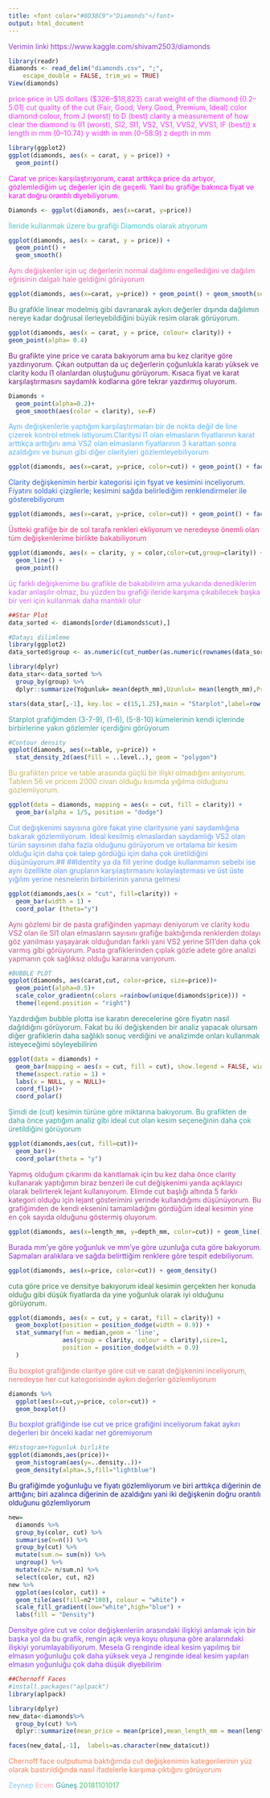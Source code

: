```yaml
---
title: <font color="#8D38C9">"Diamonds"</font>
output: html_document
---
```

<font color="#8D38C9">Verimin linki
https://www.kaggle.com/shivam2503/diamonds
</font>



```r
library(readr)
diamonds <- read_delim("diamonds.csv", ";", 
    escape_double = FALSE, trim_ws = TRUE)
View(diamonds)
```
<font color="#F433FF">price
price in US dollars (\$326--\$18,823)
carat
weight of the diamond (0.2--5.01)
cut
quality of the cut (Fair, Good, Very Good, Premium, Ideal)
color
diamond colour, from J (worst) to D (best)
clarity
a measurement of how clear the diamond is (I1 (worst), SI2, SI1, VS2, VS1, VVS2, VVS1, IF (best))
x
length in mm (0--10.74)
y
width in mm (0--58.9)
z
depth in mm</font>





```r
library(ggplot2)
ggplot(diamonds, aes(x = carat, y = price)) +
  geom_point()
```

<font color="#FF00FF">Carat ve priceı karşılaştırıyorum, carat arttıkça price da artıyor, gözlemlediğim uç değerler için de geçerli. Yani bu grafiğe bakınca fiyat ve karat doğru orantılı diyebiliyorum.</font>


```r
Diamonds <- ggplot(diamonds, aes(x=carat, y=price))
```


<font color="#46C7C7">İleride kullanmak üzere bu grafiği Diamonds olarak atıyorum </font>

```r
ggplot(diamonds, aes(x = carat, y = price)) +
  geom_point() +
  geom_smooth()
```

<font color="#F660AB">Aynı değişkenler için uç değerlerin normal dağılımı engellediğini ve dağılım eğrisinin dalgalı hale geldiğini görüyorum</font>





```r
ggplot(diamonds, aes(x=carat, y=price)) + geom_point() + geom_smooth(se=FALSE, method="lm")
```

<font color="#348781">Bu grafikle linear modelmiş gibi davranarak aykırı değerler dışında dağılımın nereye kadar doğrusal ilerleyebildiğini büyük resim olarak görüyorum.</font>


```r
ggplot(diamonds, aes(x = carat, y = price, colour= clarity)) +
geom_point(alpha= 0.4)
```



<font color="#7D1B7E">Bu grafikte yine price ve carata bakıyorum ama bu kez claritye göre yazdırıyorum. Çıkan outputtan da uç değerlerin çoğunlukla karatı yüksek ve clarity kodu I1 olanlardan oluştuğunu görüyorum. Kısaca fiyat ve karat karşılaştırmasını saydamlık kodlarına göre tekrar yazdırmış oluyorum.</font>


```r
Diamonds + 
  geom_point(alpha=0.2)+
  geom_smooth(aes(color = clarity), se=F)
```


<font color="#5CB3FF">Aynı değişkenlerle yaptığım karşılaştırmaları bir de nokta değil de line çizerek kontrol etmek istiyorum.Claritysi I1 olan elmasların fiyatlarının karat arttıkça arttığını ama VS2 olan elmasların fiyatlarının 3 karattan sonra azaldığını ve bunun gibi diğer clarityleri gözlemleyebiliyorum</font>


```r
ggplot(diamonds, aes(x=carat, y=price, color=cut)) + geom_point() + facet_wrap(~ clarity)
```


<font color="#2B60DE">Clarity değişkenimin herbir kategorisi için fşyat ve kesimini inceliyorum. Fiyatını soldaki çizgilerle; kesimini sağda belirlediğim renklendirmeler ile gösterebiliyorum</font>



```r
ggplot(diamonds, aes(x=carat, y=price, color=cut)) + geom_point() + facet_grid(color ~ clarity)
```


<font color="#E4317F">Üstteki grafiğe bir de sol tarafa renkleri ekliyorum ve neredeyse önemli olan tüm değişkenlerime birlikte bakabiliyorum</font>




```r
ggplot(diamonds, aes(x = clarity, y = color,color=cut,group=clarity)) +
  geom_line() +
  geom_point()
```


<font color="#D462FF">üç farklı değişkenime bu grafikle de bakabilirim ama yukarıda denediklerim kadar anlaşılır olmaz, bu yüzden bu grafiği ileride karşıma çıkabilecek başka bir veri için kullanmak daha mantıklı olur</font>




```r

##Star Plot
data_sorted <- diamonds[order(diamonds$cut),]

#Datayı dilimleme
library(ggplot2)
data_sorted$group <- as.numeric(cut_number(as.numeric(rownames(data_sorted)), 10)) 

library(dplyr)
data_star<-data_sorted %>%
  group_by(group) %>% 
  dplyr::summarize(Yoğunluk= mean(depth_mm),Uzunluk= mean(length_mm),Price= mean(price))

stars(data_star[,-1], key.loc = c(15,1.25),main = "Starplot",label=row.names(data_star),cex=.7)
```


<font color="#3B9C9C">Starplot grafiğimden (3-7-9), (1-6), (5-8-10) kümelerinin kendi içlerinde birbirlerine yakın gözlemler içerdiğini görüyorum</font>


```r
#Contour density
ggplot(diamonds, aes(x=table, y=price)) +
  stat_density_2d(aes(fill = ..level..), geom = "polygon")
```


<font color="#C8B560">Bu grafikten price ve table arasında güçlü bir ilişki olmadığını anlıyorum. Tableın 56 ve priceın 2000 civarı olduğu kısımda yığılma olduğunu gözlemliyorum.</font>


```r
ggplot(data = diamonds, mapping = aes(x = cut, fill = clarity)) + 
  geom_bar(alpha = 1/5, position = "dodge")
```


<font color="#6698FF">Cut değişkenimi sayısına göre fakat yine claritysine yani saydamlığına bakarak gözlemliyorum. Ideal kesilmiş elmaslardan saydamlığı VS2 olan türün sayısının daha fazla olduğunu görüyorum ve ortalama bir kesim olduğu için daha çok talep gördüğü için daha çok üretildiğini düşünüyorum.##
##Identity ya da fill yerine dodge kullanmamın sebebi ise aynı özellikte olan grupların karşılaştırmasını kolaylaştırması ve üst üste yığılım yerine nesnelerin birbirlerinin yanına gelmesi</font>




```r
ggplot(diamonds,aes(x = "cut", fill=clarity)) + 
  geom_bar(width = 1) + 
  coord_polar (theta="y")
```


<font color="#C25283">Aynı gözlemi bir de pasta grafiğinden yapmayı deniyorum ve clarity kodu VS2 olan ile SI1 olan elmasların sayısını grafiğe baktığımda renklerden dolayı göz yanılması yaşayarak olduğundan farklı yani VS2 yerine SI1'den daha çok varmış gibi görüyorum. Pasta grafiklerinden çıplak gözle adete göre analizi yapmanın çok sağlıksız olduğu kararına varıyorum.</font>




```r
#BUBBLE PLOT
ggplot(diamonds, aes(carat,cut, color=price, size=price))+
  geom_point(alpha=0.5)+
  scale_color_gradientn(colors =rainbow(unique(diamonds$price))) +
  theme(legend.position = "right")
```


<font color="#348781">Yazdırdığım bubble plotta ise karatın derecelerine göre fiyatın nasıl dağıldığını görüyorum. Fakat bu iki değişkenden bir analiz yapacak olursam diğer grafiklerin daha sağlıklı sonuç verdiğini ve analizimde onları kullanmak isteyeceğimi söyleyebilirim</font>





```r
ggplot(data = diamonds) + 
  geom_bar(mapping = aes(x = cut, fill = cut), show.legend = FALSE, width = 1) + 
  theme(aspect.ratio = 1) +
  labs(x = NULL, y = NULL)+ 
  coord_flip()+ 
  coord_polar()
```


<font color="#3B9C9C">Şimdi de (cut) kesimin türüne göre miktarına bakıyorum. Bu grafikten de daha önce yaptığım analiz gibi ideal cut olan kesim seçeneğinin daha çok üretildiğini görüyorum</font>



```r
ggplot(diamonds,aes(cut, fill=cut))+
  geom_bar()+
  coord_polar(theta = "y")
```



<font color="#B93B8F">Yapmış olduğum çıkarımı da kanıtlamak için bu kez daha önce clarity kullanarak yaptığımın biraz benzeri ile cut değişkenimi yanda açıklayıcı olarak belirterek lejant kullanıyorum. Elimde cut başlığı altında 5 farklı kategori olduğu için lejant gösterimini yerinde kullandığımı düşünüyorum. Bu grafiğimden de kendi eksenini tamamladığını gördüğüm ideal kesimin yine en çok sayıda olduğunu göstermiş oluyorum.</font>





```r
ggplot(diamonds, aes(x=length_mm, y=depth_mm, color=cut)) + geom_line()
```


<font color="#8B31C7">Burada mm'ye göre yoğunluk ve mm'ye göre uzunluğa cuta göre bakıyorum. Sapmaları aralıklara ve sağda belirttiğim renklere göre tespit edebiliyorum.</font>


```r
ggplot(diamonds, aes(x=price, color=cut)) + geom_density()
```


<font color="#387C44">cuta göre price ve densitye bakıyorum ideal kesimin gerçekten her konuda olduğu gibi düşük fiyatlarda da yine yoğunluk olarak iyi olduğunu görüyorum.</font>


```r
ggplot(diamonds, aes(x = cut, y = carat, fill = clarity)) +
  geom_boxplot(position = position_dodge(width = 0.9)) +
  stat_summary(fun = median,geom = 'line',
               aes(group = clarity, colour = clarity),size=1,
               position = position_dodge(width = 0.9)
  )
```


<font color="#E77471">Bu boxplot grafiğinde claritye göre cut ve carat değişkenini inceliyorum, neredeyse her cut kategorisinde aykırı değerler gözlemliyorum</font>


```r
diamonds %>%
  ggplot(aes(x=cut,y=price, color=cut)) +
  geom_boxplot()
```


<font color="#6960EC">Bu boxplot grafiğinde ise cut ve price grafiğini inceliyorum fakat aykırı değerleri bir önceki kadar net göremiyorum</font>



```r
#Histogram+Yogunluk bırlıkte
ggplot(diamonds,aes(price))+
  geom_histogram(aes(y=..density..))+
  geom_density(alpha=.5,fill="lightblue")
```


<font color="#151B8D">Bu grafiğimde yoğunluğu ve fiyatı gözlemliyorum ve biri arttıkça diğerinin de arttığını; biri azalınca diğerinin de azaldığını yani iki değişkenin doğru orantılı olduğunu gözlemliyorum</font>



```r
new= 
  diamonds %>%
  group_by(color, cut) %>%
  summarise(n=n()) %>%
  group_by(cut) %>%
  mutate(sum.n= sum(n)) %>%
  ungroup() %>%
  mutate(n2= n/sum.n) %>%
  select(color, cut, n2)
new %>%
  ggplot(aes(color, cut)) +
  geom_tile(aes(fill=n2*100), colour = "white") +
  scale_fill_gradient(low="white",high="blue") +
  labs(fill = "Density")
```


<font color="#893BFF">Densitye göre cut ve color değişkenleriin arasındaki ilişkiyi anlamak için bir başka yol da bu grafik, rengin açık veya koyu oluşuna göre aralarındaki ilişkiyi yorumlayabiliyorum. Mesela G renginde ideal kesim yapılmış bir elmasın yoğunluğu çok daha yüksek veya J renginde ideal kesim yapılan elmasın yoğunluğu çok daha düşük diyebilirim</font>


```r
##Chernoff Faces 
#install.packages("aplpack")
library(aplpack)

library(dplyr)
new_data<-diamonds%>%
  group_by(cut) %>%
  dplyr::summarize(mean_price = mean(price),mean_length_mm = mean(length_mm),mean_depth_mm = mean(depth_mm))

faces(new_data[,-1],  labels=as.character(new_data$cut))
```


<font color="#F88158">Chernoff face outputuma baktığımda cut değişkenimin kategorilerinin yüz olarak bastırıldığında nasıl ifadelerle karşıma çıktığını görüyorum</font>



<font color="#82CAFA">Zeynep</font>
<font color="#FAAFBE">Ecem</font>
<font color="#3B9C9C">Güneş</font>
<font color="#54C571">20181101017</font>
